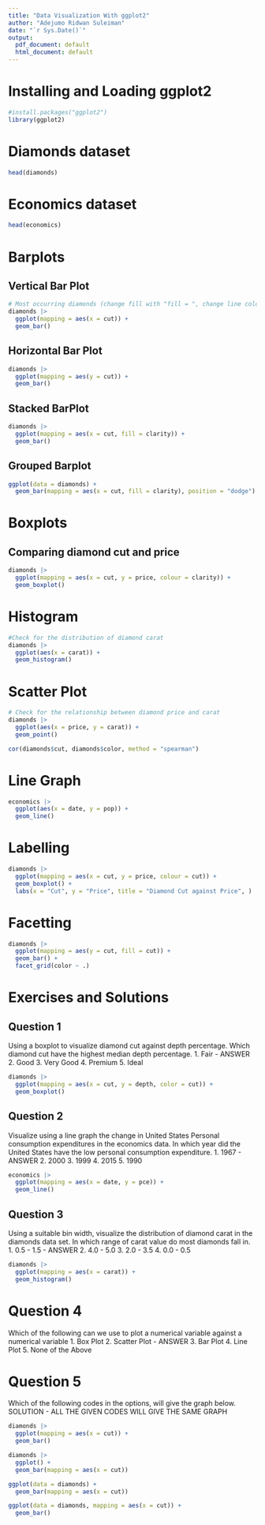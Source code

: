 ```yaml
---
title: "Data Visualization With ggplot2"
author: "Adejumo Ridwan Suleiman"
date: "`r Sys.Date()`"
output:
  pdf_document: default
  html_document: default
---
```


# Installing and Loading ggplot2
```r
#install.packages("ggplot2")
library(ggplot2)
```

# Diamonds dataset
```r
head(diamonds)
```
# Economics dataset
```r
head(economics)
```

# Barplots

## Vertical Bar Plot
```r
# Most occurring diamonds (change fill with "fill = ", change line colour with "colour = ")
diamonds |> 
  ggplot(mapping = aes(x = cut)) +
  geom_bar()
```

## Horizontal Bar Plot
```r
diamonds |> 
  ggplot(mapping = aes(y = cut)) +
  geom_bar()
```

## Stacked BarPlot
```r
diamonds |> 
  ggplot(mapping = aes(x = cut, fill = clarity)) +
  geom_bar()
```
## Grouped Barplot
```r
ggplot(data = diamonds) + 
  geom_bar(mapping = aes(x = cut, fill = clarity), position = "dodge")
```

# Boxplots

## Comparing diamond cut and price
```r
diamonds |> 
  ggplot(mapping = aes(x = cut, y = price, colour = clarity)) +
  geom_boxplot()
```

# Histogram
```r
#Check for the distribution of diamond carat
diamonds |> 
  ggplot(aes(x = carat)) +
  geom_histogram()
```

# Scatter Plot
```r
# Check for the relationship between diamond price and carat
diamonds |> 
  ggplot(aes(x = price, y = carat)) +
  geom_point()

cor(diamonds$cut, diamonds$color, method = "spearman")
```

# Line Graph
```r
economics |> 
  ggplot(aes(x = date, y = pop)) +
  geom_line()
```


# Labelling
```r
diamonds |> 
  ggplot(mapping = aes(x = cut, y = price, colour = cut)) +
  geom_boxplot() +
  labs(x = "Cut", y = "Price", title = "Diamond Cut against Price", )
```

# Facetting
```r
diamonds |> 
  ggplot(mapping = aes(y = cut, fill = cut)) +
  geom_bar() +
  facet_grid(color ~ .)
```


# Exercises and Solutions

## Question 1
Using a boxplot to visualize diamond cut against depth percentage. Which diamond cut have the highest median depth percentage.
1. Fair - ANSWER
2. Good
3. Very Good
4. Premium
5. Ideal
```r
diamonds |> 
  ggplot(mapping = aes(x = cut, y = depth, color = cut)) +
  geom_boxplot()
```

## Question 2
Visualize using a line graph the change in United States Personal consumption expenditures in the economics data. In which year did the United States have the low personal consumption expenditure.
1. 1967 - ANSWER
2. 2000
3. 1999
4. 2015
5. 1990

```r
economics |> 
  ggplot(mapping = aes(x = date, y = pce)) +
  geom_line()
```

## Question 3
Using a suitable bin width, visualize the distribution of diamond carat in the diamonds data set. In which range of carat value do most diamonds fall in.
1. 0.5 - 1.5 - ANSWER
2. 4.0 - 5.0
3. 2.0 - 3.5
4. 0.0 - 0.5
```r
diamonds |> 
  ggplot(mapping = aes(x = carat)) +
  geom_histogram()
```

# Question 4
Which of the following can we use to plot a numerical variable against a numerical variable
1. Box Plot
2. Scatter Plot - ANSWER
3. Bar Plot
4. Line Plot
5. None of the Above

# Question 5
Which of the following codes in the options, will give the graph below.
SOLUTION - ALL THE GIVEN CODES WILL GIVE THE SAME GRAPH
```r
diamonds |> 
  ggplot(mapping = aes(x = cut)) +
  geom_bar()
```

```r
diamonds |> 
  ggplot() +
  geom_bar(mapping = aes(x = cut))
```

```r
ggplot(data = diamonds) +
  geom_bar(mapping = aes(x = cut))
```

```r
ggplot(data = diamonds, mapping = aes(x = cut)) +
  geom_bar()
```


